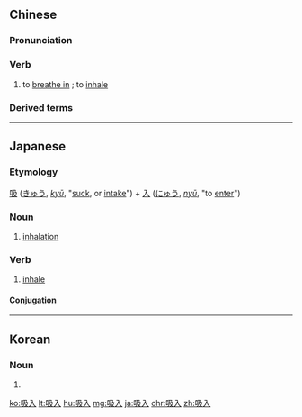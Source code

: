 ==Chinese==
{{zh-forms}}

===Pronunciation===
{{zh-pron
|m=xīrù
|c=kap1 jap6
|mn=khip-ji̍p
|cat=v
}}

===Verb===
{{zh-verb}}

# to [[breathe in]] {{gloss|something}}; to [[inhale]]

===Derived terms===
{{zh-der|吸入器}}

----

==Japanese==
{{ja-kanjitab|きゅう|にゅう|yomi=on}}

===Etymology===
[[吸]] ([[きゅう]], ''[[kyū]]'', "[[suck]], or [[intake]]") + [[入]] ([[にゅう]], ''[[nyū]]'', "to [[enter]]")

===Noun===
{{ja-noun|きゅうにゅう}}

# [[inhalation]]

===Verb===
{{ja-verb-suru|tr=trans|きゅうにゅう}}

# [[inhale]]

====Conjugation====
{{ja-suru|きゅうにゅう}}
----
==Korean==
{{ko-hanjatab}}

===Noun===
{{ko-noun|hj|hangeul=흡입}}

# {{hanja form of|흡입|[[inhalation]]}}

[[ko:吸入]]
[[lt:吸入]]
[[hu:吸入]]
[[mg:吸入]]
[[ja:吸入]]
[[chr:吸入]]
[[zh:吸入]]